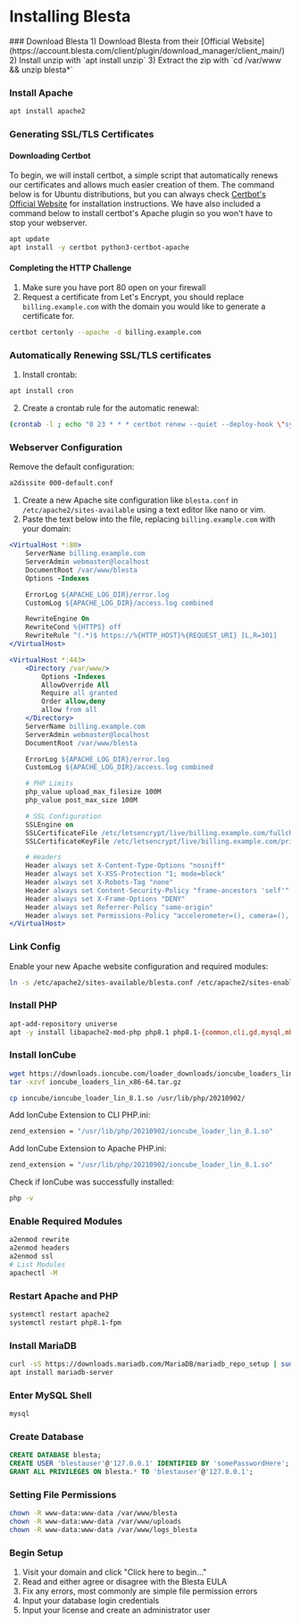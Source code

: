 
# Installing Blesta

<Steps>
### Download Blesta
1) Download Blesta from their [Official Website](https://account.blesta.com/client/plugin/download_manager/client_main/)
2) Install unzip with `apt install unzip`
3) Extract the zip with `cd /var/www && unzip blesta*`

### Install Apache
```bash copy
apt install apache2
```

### Generating SSL/TLS Certificates
#### Downloading Certbot
To begin, we will install certbot, a simple script that automatically renews our certificates and allows much easier creation of them. The command below is for Ubuntu distributions, but you can always check [Certbot's Official Website](https://certbot.eff.org/) for installation instructions. We have also included a command below to install certbot's Apache plugin so you won't have to stop your webserver.
```bash copy
apt update
apt install -y certbot python3-certbot-apache
```

#### Completing the HTTP Challenge
1) Make sure you have port 80 open on your firewall
2) Request a certificate from Let's Encrypt, you should replace `billing.example.com` with the domain you would like to generate a certificate for.
```bash copy
certbot certonly --apache -d billing.example.com
```

### Automatically Renewing SSL/TLS certificates
1) Install crontab:
```bash copy
apt install cron
```
2) Create a crontab rule for the automatic renewal:
```bash copy
(crontab -l ; echo "0 23 * * * certbot renew --quiet --deploy-hook \"systemctl restart apache2\"")| crontab -
```

### Webserver Configuration
Remove the default configuration:
```bash copy
a2dissite 000-default.conf
```

1) Create a new Apache site configuration like `blesta.conf` in `/etc/apache2/sites-available` using a text editor like nano or vim.
2) Paste the text below into the file, replacing `billing.example.com` with your domain:
```apache filename="blesta.conf" {2,23,36,37} copy
<VirtualHost *:80>
    ServerName billing.example.com
    ServerAdmin webmaster@localhost
    DocumentRoot /var/www/blesta
    Options -Indexes

    ErrorLog ${APACHE_LOG_DIR}/error.log
    CustomLog ${APACHE_LOG_DIR}/access.log combined

    RewriteEngine On
    RewriteCond %{HTTPS} off
    RewriteRule ^(.*)$ https://%{HTTP_HOST}%{REQUEST_URI} [L,R=301]
</VirtualHost>

<VirtualHost *:443>
    <Directory /var/www/>
        Options -Indexes
        AllowOverride All
        Require all granted
        Order allow,deny
        allow from all
    </Directory>
    ServerName billing.example.com
    ServerAdmin webmaster@localhost
    DocumentRoot /var/www/blesta

    ErrorLog ${APACHE_LOG_DIR}/error.log
    CustomLog ${APACHE_LOG_DIR}/access.log combined

    # PHP Limits
    php_value upload_max_filesize 100M
    php_value post_max_size 100M

    # SSL Configuration
    SSLEngine on
    SSLCertificateFile /etc/letsencrypt/live/billing.example.com/fullchain.pem
    SSLCertificateKeyFile /etc/letsencrypt/live/billing.example.com/privkey.pem

    # Headers
    Header always set X-Content-Type-Options "nosniff"
    Header always set X-XSS-Protection "1; mode=block"
    Header always set X-Robots-Tag "none"
    Header always set Content-Security-Policy "frame-ancestors 'self'"
    Header always set X-Frame-Options "DENY"
    Header always set Referrer-Policy "same-origin"
    Header always set Permissions-Policy "accelerometer=(), camera=(), fullscreen=(), geolocation=(), gyroscope=(), magnetometer=(), microphone=(), usb=()"
</VirtualHost>
```
### Link Config
Enable your new Apache website configuration and required modules:
```bash copy
ln -s /etc/apache2/sites-available/blesta.conf /etc/apache2/sites-enabled/blesta.conf
```

### Install PHP
```bash copy
apt-add-repository universe
apt -y install libapache2-mod-php php8.1 php8.1-{common,cli,gd,mysql,mbstring,bcmath,xml,fpm,curl,zip,bcmath,gmp,intl,mbstring,soap}
```

### Install IonCube
```bash copy
wget https://downloads.ioncube.com/loader_downloads/ioncube_loaders_lin_x86-64.tar.gz
tar -xzvf ioncube_loaders_lin_x86-64.tar.gz

cp ioncube/ioncube_loader_lin_8.1.so /usr/lib/php/20210902/
```

Add IonCube Extension to CLI PHP.ini:
```bash filename="/etc/php/8.1/cli/php.ini" copy
zend_extension = "/usr/lib/php/20210902/ioncube_loader_lin_8.1.so"
```
Add IonCube Extension to Apache PHP.ini:
```bash filename="/etc/php/8.1/apache2/php.ini" copy
zend_extension = "/usr/lib/php/20210902/ioncube_loader_lin_8.1.so"
```

Check if IonCube was successfully installed:
```bash copy
php -v
```

### Enable Required Modules
```bash copy
a2enmod rewrite
a2enmod headers
a2enmod ssl
# List Modules
apachectl -M
```

### Restart Apache and PHP
```bash copy
systemctl restart apache2
systemctl restart php8.1-fpm
```

### Install MariaDB
```bash copy
curl -sS https://downloads.mariadb.com/MariaDB/mariadb_repo_setup | sudo bash
apt install mariadb-server
```

### Enter MySQL Shell
```bash copy
mysql
```

### Create Database
```sql copy
CREATE DATABASE blesta;
CREATE USER 'blestauser'@'127.0.0.1' IDENTIFIED BY 'somePasswordHere';
GRANT ALL PRIVILEGES ON blesta.* TO 'blestauser'@'127.0.0.1';
```

### Setting File Permissions
```bash copy
chown -R www-data:www-data /var/www/blesta
chown -R www-data:www-data /var/www/uploads
chown -R www-data:www-data /var/www/logs_blesta
```

### Begin Setup
1) Visit your domain and click "Click here to begin..."
2) Read and either agree or disagree with the Blesta EULA
3) Fix any errors, most commonly are simple file permission errors
4) Input your database login credentials
5) Input your license and create an administrator user
</Steps>

